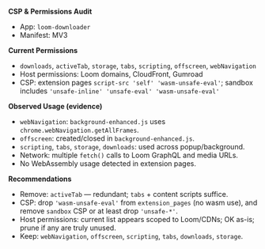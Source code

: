 **CSP & Permissions Audit**

- App: `loom-downloader`
- Manifest: MV3

**Current Permissions**
- `downloads`, `activeTab`, `storage`, `tabs`, `scripting`, `offscreen`, `webNavigation`
- Host permissions: Loom domains, CloudFront, Gumroad
- CSP: extension pages `script-src 'self' 'wasm-unsafe-eval'`; sandbox includes `'unsafe-inline' 'unsafe-eval' 'wasm-unsafe-eval'`

**Observed Usage (evidence)**
- `webNavigation`: `background-enhanced.js` uses `chrome.webNavigation.getAllFrames`.
- `offscreen`: created/closed in `background-enhanced.js`.
- `scripting`, `tabs`, `storage`, `downloads`: used across popup/background.
- Network: multiple `fetch()` calls to Loom GraphQL and media URLs.
- No WebAssembly usage detected in extension pages.

**Recommendations**
- Remove: `activeTab` — redundant; `tabs` + content scripts suffice.
- CSP: drop `'wasm-unsafe-eval'` from `extension_pages` (no wasm use), and remove `sandbox` CSP or at least drop `'unsafe-*'`.
- Host permissions: current list appears scoped to Loom/CDNs; OK as-is; prune if any are truly unused.
- Keep: `webNavigation`, `offscreen`, `scripting`, `tabs`, `downloads`, `storage`.


